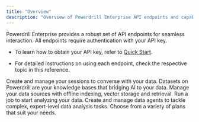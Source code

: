 ```yaml
---
title: "Overview"
description: "Overview of Powerdrill Enterprise API endpoints and capabilities"
---
```


Powerdrill Enterprise provides a robust set of API endpoints for seamless interaction. All endpoints require authentication with your API key.  

- To learn how to obtain your API key, refer to [Quick Start](api-reference/quick-start-for-general).  

- For detailed instructions on using each endpoint, check the respective topic in this reference.



<CardGroup cols={2}>
<Card 
    title="Sessions" 
    icon="comment-dots" 
    href="/api-reference/create-sessions"
    >
    Create and manage your sessions to converse with your data.
</Card>
<Card 
    title="Datasets" 
    icon="database" 
    href="/api-reference/create-dataset"
    >
    Datasets on Powerdrill are your knowledge bases that bridging AI to your data.
</Card>
<Card 
    title="Data Sources" 
    icon="file-lines" 
    href="/api-reference/create-data-source"
    >
    Manage your data sources with offline indexing, vector storage and retrieval.
</Card>
<Card 
    title="Jobs" 
    icon="bag-shopping" 
    href="/api-reference/create-job"
    >
    Run a job to start analyzing your data.
</Card>
<Card 
    title="Agents" 
    icon="user" 
    href="/api-reference/create-agent"
    >
    Create and manage data agents to tackle complex, expert-level data analysis tasks.
</Card>
<Card 
    title="Subscriptions" 
    icon="cart-shopping" 
    href="/api-reference/subscriptions"
    >
    Choose from a variety of plans that suit your needs.
</Card>
</CardGroup>